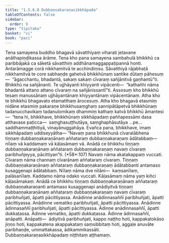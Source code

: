```yaml
---
title: "1.5.6.8 Dubbaṇṇakaraṇasikkhāpada"
tableOfContents: false
sidebar:
  order: 9
type: "tipitaka"
basket: "vi"
book: "paci"
---
```



<DynamicBreadcrumb />

<Division number="367" book="paci" bookNo="2" page="158">

<Paragraph number="1119" book="paci">
Tena samayena buddho bhagavā sāvatthiyaṃ viharati jetavane anāthapiṇḍikassa ārāme. Tena kho pana samayena sambahulā bhikkhū ca paribbājakā ca sāketā sāvatthiṃ addhānamaggappaṭipannā honti. Antarāmagge corā nikkhamitvā te acchindiṃsu. Sāvatthiyā rājabhaṭā nikkhamitvā te core sabhaṇḍe gahetvā bhikkhūnaṃ santike dūtaṃ pāhesuṃ—  “āgacchantu, bhadantā, sakaṃ sakaṃ cīvaraṃ sañjānitvā gaṇhantū”ti. Bhikkhū na sañjānanti. Te ujjhāyanti khiyyanti vipācenti—  “kathañhi nāma bhadantā attano attano cīvaraṃ na sañjānissantī”ti.
</Paragraph>

<Paragraph number="1120" book="paci">
Assosuṃ kho bhikkhū tesaṃ manussānaṃ ujjhāyantānaṃ khiyyantānaṃ vipācentānaṃ. Atha kho te bhikkhū bhagavato etamatthaṃ ārocesuṃ. Atha kho bhagavā etasmiṃ nidāne etasmiṃ pakaraṇe bhikkhusaṃghaṃ sannipātāpetvā bhikkhūnaṃ tadanucchavikaṃ tadanulomikaṃ dhammiṃ kathaṃ katvā bhikkhū āmantesi—  “tena hi, bhikkhave, bhikkhūnaṃ sikkhāpadaṃ paññapessāmi dasa atthavase paṭicca—  saṃghasuṭṭhutāya, saṃghaphāsutāya …pe…  saddhammaṭṭhitiyā, vinayānuggahāya. Evañca pana, bhikkhave, imaṃ sikkhāpadaṃ uddiseyyātha—
</Paragraph>

</Division>
<Division number="368" book="paci" bookNo="2">

<Paragraph number="1121" book="paci">
<Emphasis>“Navaṃ pana bhikkhunā cīvaralābhena tiṇṇaṃ dubbaṇṇakaraṇānaṃ aññataraṃ dubbaṇṇakaraṇaṃ ādātabbaṃ—  nīlaṃ vā kaddamaṃ vā kāḷasāmaṃ vā. Anādā</Emphasis> <Emphasis>ce bhikkhu tiṇṇaṃ dubbaṇṇakaraṇānaṃ aññataraṃ dubbaṇṇakaraṇaṃ navaṃ cīvaraṃ paribhuñjeyya, pācittiyan”</Emphasis>ti. (*58*:<Emphasis>107</Emphasis>)
</Paragraph>

</Division>
<Division number="369" book="paci" bookNo="2" page="159">

<Paragraph number="1122" book="paci">
<Emphasis>Navaṃ</Emphasis> nāma akatakappaṃ vuccati.
</Paragraph>

<Paragraph number="1123" book="paci">
<Emphasis>Cīvaraṃ</Emphasis> nāma channaṃ cīvarānaṃ aññataraṃ cīvaraṃ.
</Paragraph>

<Paragraph number="1124" book="paci">
<Emphasis>Tiṇṇaṃ dubbaṇṇakaraṇānaṃ aññataraṃ dubbaṇṇakaraṇaṃ ādātabban</Emphasis>ti antamaso kusaggenapi ādātabbaṃ.
</Paragraph>

<Paragraph number="1125" book="paci">
<Emphasis>Nīlaṃ</Emphasis> nāma dve nīlāni—  kaṃsanīlaṃ, palāsanīlaṃ.
</Paragraph>

<Paragraph number="1126" book="paci">
<Emphasis>Kaddamo</Emphasis> nāma odako vuccati.
</Paragraph>

<Paragraph number="1127" book="paci">
<Emphasis>Kāḷasāmaṃ</Emphasis> nāma yaṃ kiñci kāḷasāmakaṃ.
</Paragraph>

<Paragraph number="1128" book="paci">
<Emphasis>Anādā ce bhikkhu tiṇṇaṃ dubbaṇṇakaraṇānaṃ aññataraṃ dubbaṇṇakaraṇan</Emphasis>ti antamaso kusaggenapi anādiyitvā tiṇṇaṃ dubbaṇṇakaraṇānaṃ aññataraṃ dubbaṇṇakaraṇaṃ navaṃ cīvaraṃ paribhuñjati, āpatti pācittiyassa.
</Paragraph>

</Division>
<Division number="370" book="paci" bookNo="2" page="159">

<Paragraph number="1129" book="paci">
Anādinne anādinnasaññī paribhuñjati, āpatti pācittiyassa. Anādinne vematiko paribhuñjati, āpatti pācittiyassa. Anādinne ādinnasaññī paribhuñjati, āpatti pācittiyassa.
</Paragraph>

<Paragraph number="1130" book="paci">
Ādinne anādinnasaññī, āpatti dukkaṭassa. Ādinne vematiko, āpatti dukkaṭassa. Ādinne ādinnasaññī, anāpatti.
</Paragraph>

</Division>
<Division number="371" book="paci" bookNo="2" page="159">

<Paragraph number="1131" book="paci">
Anāpatti—  ādiyitvā paribhuñjati, kappo naṭṭho hoti, kappakatokāso jiṇṇo hoti, kappakatena akappakataṃ saṃsibbitaṃ hoti, aggaḷe anuvāte paribhaṇḍe, ummattakassa, ādikammikassāti.

</Paragraph>
</Division>

<Paragraph number="1132" type="center" book="paci">
Dubbaṇṇakaraṇasikkhāpadaṃ niṭṭhitaṃ aṭṭhamaṃ.
</Paragraph>
